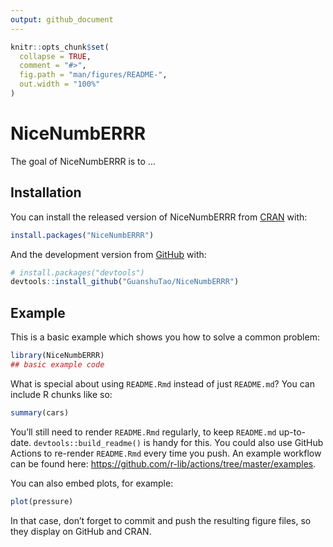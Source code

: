 ```yaml
---
output: github_document
---
```


<!-- README.md is generated from README.Rmd. Please edit that file -->

```r
knitr::opts_chunk$set(
  collapse = TRUE,
  comment = "#>",
  fig.path = "man/figures/README-",
  out.width = "100%"
)
```

# NiceNumbERRR

<!-- badges: start -->
<!-- badges: end -->

The goal of NiceNumbERRR is to ...

## Installation

You can install the released version of NiceNumbERRR from [CRAN](https://CRAN.R-project.org) with:

``` r
install.packages("NiceNumbERRR")
```

And the development version from [GitHub](https://github.com/) with:

``` r
# install.packages("devtools")
devtools::install_github("GuanshuTao/NiceNumbERRR")
```
## Example

This is a basic example which shows you how to solve a common problem:

```r
library(NiceNumbERRR)
## basic example code
```

What is special about using `README.Rmd` instead of just `README.md`? You can include R chunks like so:

```r
summary(cars)
```

You'll still need to render `README.Rmd` regularly, to keep `README.md` up-to-date. `devtools::build_readme()` is handy for this. You could also use GitHub Actions to re-render `README.Rmd` every time you push. An example workflow can be found here: <https://github.com/r-lib/actions/tree/master/examples>.

You can also embed plots, for example:

```r
plot(pressure)
```

In that case, don't forget to commit and push the resulting figure files, so they display on GitHub and CRAN.
